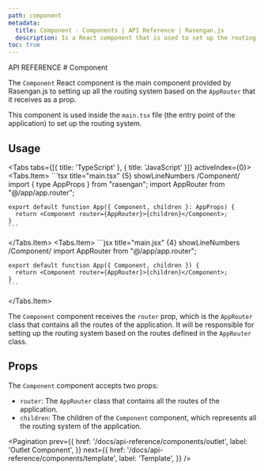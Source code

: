 ```yaml
---
path: component
metadata:
  title: Component - Components | API Reference | Rasengan.js
  description: Is a React component that is used to set up the routing system based on the AppRouter that it receives as a prop.
toc: true
---
```



<span className="text-[12px] font-mono-regular text-foreground/60">
  API REFERENCE
</span>
# Component

The `Component` React component is the main component provided by Rasengan.js to setting up all the routing system based on the `AppRouter` that it receives as a prop.

This component is used inside the `main.tsx` file (the entry point of the application) to set up the routing system.

## Usage

<Tabs tabs={[{ title: 'TypeScript' }, { title: 'JavaScript' }]} activeIndex={0}>
  <Tabs.Item>
    ```tsx title="main.tsx" {5} showLineNumbers /Component/
    import { type AppProps } from "rasengan";
    import AppRouter from "@/app/app.router";

    export default function App({ Component, children }: AppProps) {
      return <Component router={AppRouter}>{children}</Component>;
    }
    ```
  </Tabs.Item>
  <Tabs.Item>
    ```jsx title="main.jsx" {4} showLineNumbers /Component/
    import AppRouter from "@/app/app.router";

    export default function App({ Component, children }) {
      return <Component router={AppRouter}>{children}</Component>;
    }
    ```

  </Tabs.Item>
</Tabs>

The `Component` component receives the `router` prop, which is the `AppRouter` class that contains all the routes of the application.
It will be responsible for setting up the routing system based on the routes defined in the `AppRouter` class.

## Props

The `Component` component accepts two props:

- `router`: The `AppRouter` class that contains all the routes of the application.
- `children`: The children of the `Component` component, which represents all the routing system of the application.

<Pagination 
  prev={{
    href: '/docs/api-reference/components/outlet',
    label: 'Outlet Component',
  }}
  next={{
    href: '/docs/api-reference/components/template',
    label: 'Template',
  }}
/>